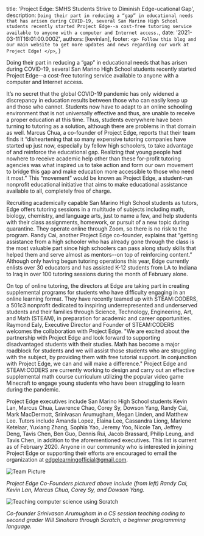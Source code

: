 
  title: 'Project Edge: SMHS Students Strive to Diminish Edge-ucational Gap',
  description: `Doing their part in reducing a “gap” in educational needs that has arisen during COVID-19, several San Marino High School students recently started Project Edge--a cost-free tutoring service available to anyone with a computer and Internet access.`,
  date: '2021-03-11T16:01:00.000Z',
  authors: [kevinlan],
  footer: `
    <p>
      Follow this blog and our main website to get more updates and news regarding our work at Project Edge!
    </p>
  `,
}

Doing their part in reducing a “gap” in educational needs that has arisen during COVID-19, several San Marino High School students recently started Project Edge--a cost-free tutoring service available to anyone with a computer and Internet access. 

<!--more-->

It’s no secret that the global COVID-19 pandemic has only widened a discrepancy in education results between those who can easily keep up and those who cannot. Students now have to adapt to an online schooling environment that is not universally effective and thus, are unable to receive a proper education at this time. Thus, students everywhere have been turning to tutoring as a solution, although there are problems in that domain as well. Marcus Chua, a co-founder of Project Edge, reports that their team finds it “disheartening that so many expensive tutoring companies have started up just now, especially by fellow high schoolers, to take advantage of and reinforce the educational gap. Realizing that young people had nowhere to receive academic help other than these for-profit tutoring agencies was what inspired us to take action and form our own movement to bridge this gap and make education more accessible to those who need it most.” This “movement” would be known as Project Edge, a student-run nonprofit educational initiative that aims to make educational assistance available to all, completely free of charge.

Recruiting academically capable San Marino High School students as tutors, Edge offers tutoring sessions in a multitude of subjects including math, biology, chemistry, and language arts, just to name a few, and help students with their class assignments, homework, or pursuit of a new topic during quarantine. They operate online through Zoom, so there is no risk to the program. Randy Cai, another Project Edge co-founder, explains that “getting assistance from a high schooler who has already gone through the class is the most valuable part since high schoolers can pass along study skills that helped them and serve almost as mentors--on top of reinforcing content.” Although only having begun tutoring operations this year, Edge currently enlists over 30 educators and has assisted K-12 students from LA to Indiana to Iraq in over 100 tutoring sessions during the month of February alone. 

On top of online tutoring, the directors at Edge are taking part in creating supplemental programs for students who have difficulty engaging in an online learning format. They have recently teamed up with STEAM:CODERS, a 501c3 nonprofit dedicated to inspiring underrepresented and underserved students and their families through Science, Technology, Engineering, Art, and Math (STEAM), in preparation for academic and career opportunities. Raymond Ealy, Executive Director and Founder of STEAM:CODERS welcomes the collaboration with Project Edge. "We are excited about the partnership with Project Edge and look forward to supporting disadvantaged students with their studies. Math has become a major roadblock for students and we will assist those students who are struggling with the subject, by providing them with free tutorial support. In conjunction with Project Edge, we can and will make a difference." Project Edge and STEAM:CODERS are currently working to design and carry out an effective supplemental math course curriculum utilizing the popular video game Minecraft to engage young students who have been struggling to learn during the pandemic.

Project Edge executives include San Marino High School students Kevin Lan, Marcus Chua, Lawrence Chao, Corey Sy, Dowson Yang, Randy Cai, Mark MacDermott, Srinivasan Arumugham, Megan Linden, and Matthew Lee. Tutors include Amanda Lopez, Elaina Lee, Cassandra Liong, Marlene Ketelaar, Yuxiang Zhang, Sophia Yao, Jeremy Yoo, Nicole Tan, Jeffrey Deng, Tavis Chen, Ben Guo, Dennis Rui, Jacob Brassard, Philip Leung, and Tavis Chen, in addition to the aforementioned executives. This list is current as of February 2020. Anyone in our community who is interested in joining Project Edge or supporting their efforts are encouraged to email the organization at edgelearningofficial@gmail.com.

<img src={teampic} alt="Team Picture" />

*Project Edge Co-Founders pictured above include (from left) Randy Cai, Kevin Lan, Marcus Chua, Corey Sy, and Dowson Yang.*

<img src={teaching} alt="Teaching computer science using Scratch" />

*Co-founder Srinivasan Arumugham in a CS session teaching coding to second grader Will Sinohara through Scratch, a beginner programming language.*
